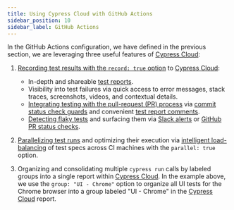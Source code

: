 ```yaml
---
title: Using Cypress Cloud with GitHub Actions
sidebar_position: 10
sidebar_label: GitHub Actions
---
```


<DocsVideo src="https://youtube.com/embed/Oqq-_QZWzhg" />

In the GitHub Actions configuration, we have defined in the previous section, we
are leveraging three useful features of
[Cypress Cloud](https://on.cypress.io/cloud):

1. [Recording test results with the `record: true` option](https://on.cypress.io/how-do-i-record-runs)
   to [Cypress Cloud](https://on.cypress.io/cloud):

   - In-depth and shareable [test reports](/guides/cloud/runs).
   - Visibility into test failures via quick access to error messages, stack
     traces, screenshots, videos, and contextual details.
   - [Integrating testing with the pull-request (PR) process](/guides/cloud/integrations/github)
     via
     [commit status check guards](/guides/cloud/integrations/github#Status-checks)
     and convenient
     [test report comments](/guides/cloud/integrations/github#Pull-request-comments).
   - [Detecting flaky tests](/guides/cloud/flaky-test-management) and surfacing
     them via [Slack alerts](/guides/cloud/flaky-test-management#Slack) or
     [GitHub PR status checks](/guides/cloud/flaky-test-management#GitHub).

2. [Parallelizing test runs](/guides/guides/parallelization) and optimizing
   their execution via
   [intelligent load-balancing](/guides/guides/parallelization#Balance-strategy)
   of test specs across CI machines with the `parallel: true` option.

3. Organizing and consolidating multiple `cypress run` calls by labeled groups
   into a single report within [Cypress Cloud](https://on.cypress.io/cloud). In
   the example above, we use the `group: "UI - Chrome"` option to organize all
   UI tests for the Chrome browser into a group labeled "UI - Chrome" in the
   [Cypress Cloud](https://on.cypress.io/cloud) report.